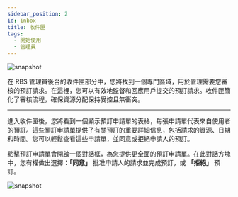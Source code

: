 ---
sidebar_position: 2
id: inbox
title: 收件匣
tags:
  - 開始使用
  - 管理員
---



<BrowserWindow url={url}>

![snapshot](../assets/admin/inbox.png)

</BrowserWindow>

在 RBS 管理員後台的收件匣部分中，您將找到一個專門區域，用於管理需要您審核的預訂請求。在這裡，您可以有效地監督和回應用戶提交的預訂請求。收件匣簡化了審核流程，確保資源分配保持受控且無衝突。

---

進入收件匣後，您將看到一個顯示預訂申請單的表格，每張申請單代表來自使用者的預訂。這些預訂申請單提供了有關預訂的重要詳細信息，包括請求的資源、日期和時間。您可以輕鬆查看這些申請單，並同意或拒絕申請人的預訂。

點擊預訂申請單會開啟一個對話框，為您提供更全面的預訂申請單。在此對話方塊中，您有權做出選擇：**「同意」** 批准申請人的請求並完成預訂，或 **「拒絕」** 預訂。

<BrowserWindow url={url}>

![snapshot](../assets/admin/inbox-ticket.png)

</BrowserWindow>
